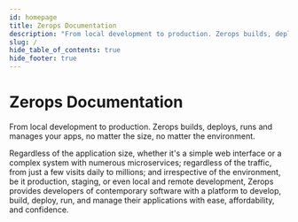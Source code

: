 ```yaml
---
id: homepage
title: Zerops Documentation
description: "From local development to production. Zerops builds, deploys, runs and manages your apps, no matter the size, no matter the environment."
slug: /
hide_table_of_contents: true
hide_footer: true
---
```


# Zerops Documentation

From local development to production. Zerops builds, deploys, runs and manages your apps, no matter the size, no matter the environment.

Regardless of the application size, whether it's a simple web interface or a complex system with numerous microservices; regardless of the traffic, from just a few visits daily to millions; and irrespective of the environment, be it production, staging, or even local and remote development, Zerops provides developers of contemporary software with a platform to develop, build, deploy, run, and manage their applications with ease, affordability, and confidence.


